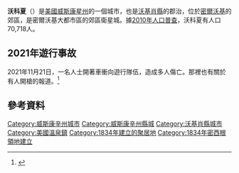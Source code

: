 {{NoteTA
|G1=USState
}}
{{Infobox settlement
|official_name = 沃科夏
|native_name = Waukesha
|nickname = 
|motto = 
|image_skyline = Old Waukesha County Courthouse front view 2012.jpg
|imagesize = 
|image_caption = 舊沃基肖縣法院
|image_flag = 
|image_seal = 
|image_map = File:Waukesha County Wisconsin Incorporated and Unincorporated areas Waukesha Highlighted.svg
|mapsize = 260px
|map_caption = 沃科夏在威斯康辛州沃基肖縣的位置
|subdivision_type = [[县_(美国)|縣]]
|subdivision_name = [[沃基肖縣_(威斯康辛州)|沃基肖縣]]
|leader_title = 市長
|leader_name = Shawn N. Reilly
|established_title = 
|established_date = 
|area_footnotes = <ref name="Gazetteer files">{{cite web|title=US Gazetteer files 2010 |url=https://www.census.gov/geo/www/gazetteer/files/Gaz_places_national.txt |publisher=[[美国人口调查局|美国人口调查局]] |accessdate=2012-11-18 |deadurl=yes |archiveurl=https://www.webcitation.org/64vfLAeJ2?url=http://www.census.gov/geo/www/gazetteer/files/Gaz_places_national.txt |archivedate=2012-01-24 }}</ref>
|area_magnitude = 
|area_total_km2 = 64.93
|area_land_km2 = 64.26
|area_water_km2 = 0.67
|area_total_sq_mi = 25.07
|area_land_sq_mi = 24.81
|area_water_sq_mi = 0.26
|area_water_percent = 1.04
|area_urban_km2 = 
|area_urban_sq_mi = 
|area_metro_km2 = 
|area_metro_sq_mi = 
|population_as_of = [[2010年美國人口普查|2010]]
|population_est = 72489
|pop_est_as_of = 2017
|population_footnotes = <ref name ="FactFinder">{{cite web|title=American FactFinder|url=http://factfinder2.census.gov/faces/nav/jsf/pages/index.xhtml|publisher=[[美国人口调查局|美国人口调查局]]|accessdate=2012-11-18|archive-date=2012-02-17|archive-url=https://www.webcitation.org/65WtHj6J5?url=http://factfinder2.census.gov/faces/nav/jsf/pages/index.xhtml|dead-url=no}}</ref>
|population_total = 70718
|population_density_km2 = 1100.5
|population_density_sq_mi = 2850.4
|population_note = 
|population_metro = 
|population_urban = 
|timezone = [[北美中部时区|CST]]
| utc_offset = −6
|timezone_DST = CDT
| utc_offset_DST = −5
|area_code = [[電話區號262|262]] 
|coordinates = {{coord|43|00|42|N|88|13|54|W|region:US-WI_type:city|display=inline,title}}
|elevation_m = 
|elevation_ft = 
|website = {{URL|www.ci.waukesha.wi.us}}
|footnotes = 
|pop_est_footnotes = <ref name="USCensusEst2016">{{cite web|url=https://www.census.gov/programs-surveys/popest/data/tables.2016.html|title=Population and Housing Unit Estimates|accessdate=2017-06-09|archive-date=2018-06-13|archive-url=https://web.archive.org/web/20180613152514/https://www.census.gov/programs-surveys/popest/data/tables.2016.html|dead-url=no}}</ref>
|blank_name = [[聯邦資料處理標準|FIPS代碼]]
|blank_info = 55-84250
}}

'''沃科夏'''（{{lang-en|Waukesha}}）是[[美國|美國]][[威斯康星州|威斯康星州]]的一個城市，也是[[沃基肖縣_(威斯康辛州)|沃基肖縣]]的郡治，位於[[密爾沃基|密爾沃基]]的郊區，是密爾沃基大都市區的郊區衛星城。據[[2010年美國人口普查|2010年人口普查]]，沃科夏有人口70,718人。

== 2021年遊行事故 ==
{{main|2021年沃基沙聖誕遊行襲擊}}
2021年11月21日，一名人士開著車衝向遊行隊伍，造成多人傷亡。那裡也有關於有人開槍的報道。<ref>{{Cite web |url = https://www.cbs58.com/news/breaking-waukesha-holiday-parade-evacuated-following-emergency-event-involving-gunshots-speeding-vehicle |title = 'Multiple' people dead and dozens injured after SUV drives through Waukesha Holiday Parade |date = 2021-11-21 |publisher = CBS58 |language = en |access-date = 2021-11-22 |archive-date = 2021-11-22 |archive-url = https://web.archive.org/web/20211122011159/https://cbs58.com/news/breaking-waukesha-holiday-parade-evacuated-following-emergency-event-involving-gunshots-speeding-vehicle |dead-url = no }}</ref>

==參考資料==
{{reflist}}

{{DEFAULTSORT:Waukesha, Wisconsin}}
[[Category:威斯康辛州城市|Category:威斯康辛州城市]]
[[Category:威斯康辛州縣城|Category:威斯康辛州縣城]]
[[Category:沃基肖縣城市|Category:沃基肖縣城市]]
[[Category:美國溫泉鎮|Category:美國溫泉鎮]]
[[Category:1834年建立的聚居地|Category:1834年建立的聚居地]]
[[Category:1834年密西根領地建立|Category:1834年密西根領地建立]]
{{US-stub}}